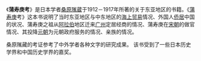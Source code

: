{{unreferenced|time=2014-12-19}}

《'''蒲寿庚考'''》是日本学者[[桑原隲蔵|桑原隲蔵]]于1912－1917年所著的关于东亚地区的书籍。《[[蒲寿庚|蒲寿庚]]考》这本书说明了当时东亚地区与中东地区的[[海上贸易|海上贸易]]情况、外国人[[侨居|侨居]]中国的状况、蒲寿庚之祖从[[阿拉伯|阿拉伯]]地区迁来[[广州|广州]]定居经商的情况、蒲寿庚在[[宋朝|宋朝]]的做官情况、其投降[[元朝|元朝]]为元朝政府服务的情况、亲族的情况。

桑原隲藏的考证参考了中外学者各种文字的研究成果。<!--，具有极重要的学术价值。-->该书受到了一些日本历史学界和中国历史学界的嘉奖。

<!-- 中华书局于20095年再版此书，定价29元，16开本。ISBN 9787101066678 -->


{{book-stub}}